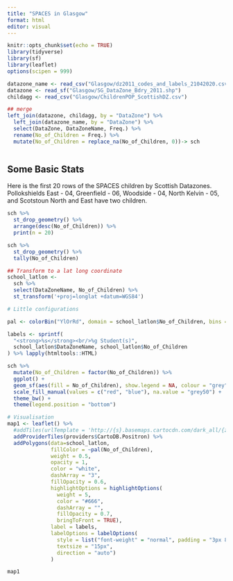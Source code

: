 ```yaml
---
title: "SPACES in Glasgow"
format: html
editor: visual
---
```



```r
knitr::opts_chunk$set(echo = TRUE)
library(tidyverse)
library(sf)
library(leaflet)
options(scipen = 999)

```


```r
datazone_name <- read_csv("Glasgow/dz2011_codes_and_labels_21042020.csv")
datazone <- read_sf("Glasgow/SG_DataZone_Bdry_2011.shp")
childagg <- read_csv("Glasgow/ChildrenPOP_ScottishDZ.csv")
```

```r
## merge
left_join(datazone, childagg, by = "DataZone") %>% 
  left_join(datazone_name, by = "DataZone") %>% 
  select(DataZone, DataZoneName, Freq.) %>% 
  rename(No_of_Children = Freq.) %>% 
  mutate(No_of_Children = replace_na(No_of_Children, 0))-> sch



```

## Some Basic Stats
Here is the first 20 rows of the SPACES children by Scottish Datazones. Pollokshields East - 04, Greenfield - 06, Woodside - 04, North Kelvin - 05, and Scotstoun North and East have two children.

```r
sch %>% 
  st_drop_geometry() %>% 
  arrange(desc(No_of_Children)) %>% 
  print(n = 20)
```

```r
sch %>% 
  st_drop_geometry() %>% 
  tally(No_of_Children)

```



```r
## Transform to a lat long coordinate
school_latlon <- 
  sch %>% 
  select(DataZoneName, No_of_Children) %>% 
  st_transform('+proj=longlat +datum=WGS84')

# Little configurations

pal <- colorBin("YlOrRd", domain = school_latlon$No_of_Children, bins = 3) ## palette

labels <- sprintf(
  "<strong>%s</strong><br/>%g Student(s)",
  school_latlon$DataZoneName, school_latlon$No_of_Children
) %>% lapply(htmltools::HTML)
```


```r
sch %>% 
  mutate(No_of_Children = factor(No_of_Children)) %>% 
  ggplot() +
  geom_sf(aes(fill = No_of_Children), show.legend = NA, colour = "grey") +
  scale_fill_manual(values = c("red", "blue"), na.value = "grey50") +
  theme_bw() +
  theme(legend.position = "bottom")
```



```r

# Visualisation
map1 <- leaflet() %>% 
  #addTiles(urlTemplate = 'http://{s}.basemaps.cartocdn.com/dark_all/{z}/{x}/{y}.png') %>% 
  addProviderTiles(providers$CartoDB.Positron) %>% 
  addPolygons(data=school_latlon,
              fillColor = ~pal(No_of_Children),
              weight = 0.5,
              opacity = 1,
              color = "white",
              dashArray = "3",
              fillOpacity = 0.6,
              highlightOptions = highlightOptions(
                weight = 5,
                color = "#666",
                dashArray = "",
                fillOpacity = 0.7,
                bringToFront = TRUE),
              label = labels,
              labelOptions = labelOptions(
                style = list("font-weight" = "normal", padding = "3px 8px"),
                textsize = "15px",
                direction = "auto")
              )

map1

```

